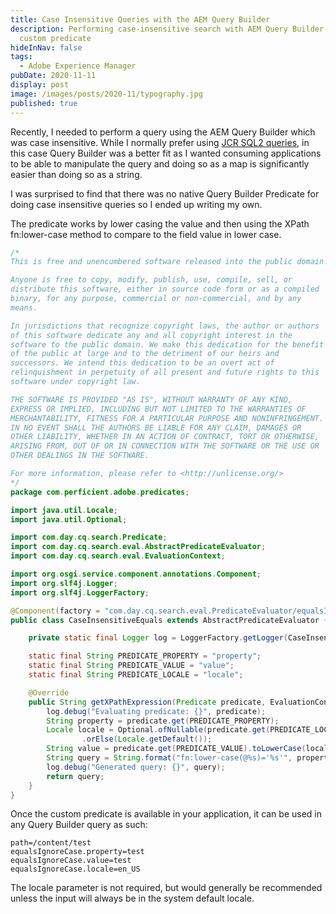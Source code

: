 ```yaml
---
title: Case Insensitive Queries with the AEM Query Builder
description: Performing case-insensitive search with AEM Query Builder using a
  custom predicate
hideInNav: false
tags:
  - Adobe Experience Manager
pubDate: 2020-11-11
display: post
image: /images/posts/2020-11/typography.jpg
published: true
---
```


  
Recently, I needed to perform a query using the AEM Query Builder which was case insensitive. While I normally prefer using [JCR SQL2 queries](/posts/2014/10/9-jcr-sql-2-queries-every-aem-dev-should-know.html), in this case Query Builder was a better fit as I wanted consuming applications to be able to manipulate the query and doing so as a map is significantly easier than doing so as a string.

I was surprised to find that there was no native Query Builder Predicate for doing case insensitive queries so I ended up writing my own. 

The predicate works by lower casing the value and then using the XPath fn:lower-case method to compare to the field value in lower case.  
  

```java
/*
This is free and unencumbered software released into the public domain.

Anyone is free to copy, modify, publish, use, compile, sell, or
distribute this software, either in source code form or as a compiled
binary, for any purpose, commercial or non-commercial, and by any
means.

In jurisdictions that recognize copyright laws, the author or authors
of this software dedicate any and all copyright interest in the
software to the public domain. We make this dedication for the benefit
of the public at large and to the detriment of our heirs and
successors. We intend this dedication to be an overt act of
relinquishment in perpetuity of all present and future rights to this
software under copyright law.

THE SOFTWARE IS PROVIDED "AS IS", WITHOUT WARRANTY OF ANY KIND,
EXPRESS OR IMPLIED, INCLUDING BUT NOT LIMITED TO THE WARRANTIES OF
MERCHANTABILITY, FITNESS FOR A PARTICULAR PURPOSE AND NONINFRINGEMENT.
IN NO EVENT SHALL THE AUTHORS BE LIABLE FOR ANY CLAIM, DAMAGES OR
OTHER LIABILITY, WHETHER IN AN ACTION OF CONTRACT, TORT OR OTHERWISE,
ARISING FROM, OUT OF OR IN CONNECTION WITH THE SOFTWARE OR THE USE OR
OTHER DEALINGS IN THE SOFTWARE.

For more information, please refer to <http://unlicense.org/>
*/
package com.perficient.adobe.predicates;

import java.util.Locale;
import java.util.Optional;

import com.day.cq.search.Predicate;
import com.day.cq.search.eval.AbstractPredicateEvaluator;
import com.day.cq.search.eval.EvaluationContext;

import org.osgi.service.component.annotations.Component;
import org.slf4j.Logger;
import org.slf4j.LoggerFactory;

@Component(factory = "com.day.cq.search.eval.PredicateEvaluator/equalsIgnoreCase")
public class CaseInsensitiveEquals extends AbstractPredicateEvaluator {

    private static final Logger log = LoggerFactory.getLogger(CaseInsensitiveEquals.class);

    static final String PREDICATE_PROPERTY = "property";
    static final String PREDICATE_VALUE = "value";
    static final String PREDICATE_LOCALE = "locale";

    @Override
    public String getXPathExpression(Predicate predicate, EvaluationContext context) {
        log.debug("Evaluating predicate: {}", predicate);
        String property = predicate.get(PREDICATE_PROPERTY);
        Locale locale = Optional.ofNullable(predicate.get(PREDICATE_LOCALE)).map(lt -> Locale.forLanguageTag(lt))
                .orElse(Locale.getDefault());
        String value = predicate.get(PREDICATE_VALUE).toLowerCase(locale).replace("'", "''");
        String query = String.format("fn:lower-case(@%s)='%s'", property, value);
        log.debug("Generated query: {}", query);
        return query;
    }
}
```

  
Once the custom predicate is available in your application, it can be used in any Query Builder query as such:  
  

```
path=/content/test
equalsIgnoreCase.property=test
equalsIgnoreCase.value=test
equalsIgnoreCase.locale=en_US
```

  
The locale parameter is not required, but would generally be recommended unless the input will always be in the system default locale.  
  
